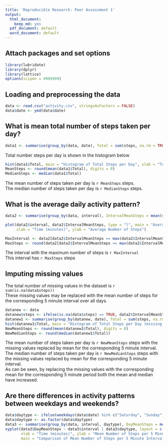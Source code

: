 ```yaml
---
title: 'Reproducible Research: Peer Assessment 1'
output:
  html_document:
    keep_md: yes
  pdf_document: default
  word_document: default
---
```

## Attach packages and set options
```r
library(lubridate)
library(dplyr)
library(lattice)
options(scipen = 9999999)
```

## Loading and preprocessing the data
```r
data <- read.csv("activity.csv", stringsAsFactors = FALSE)
data$date <- ymd(data$date)
```

## What is mean total number of steps taken per day?
```r
data1 <- summarise(group_by(data, date), Total = sum(steps, na.rm = TRUE))
```
Total number steps per day is shown in the histogram below
```r
hist(data1$Total, main = "Histogram of Total Steps per Day", xlab = "Total Steps per Day")
MeanSteps <- round(mean(data1$Total), digits = 0)
MedianSteps <- median(data1$Total)
```

The mean number of steps taken per day is `r MeanSteps` steps.  
The median number of steps taken per day is `r MedianSteps` steps.  


## What is the average daily activity pattern?
```r
data2 <- summarise(group_by(data, interval), IntervalMeanSteps = mean(steps, na.rm = TRUE))

plot(data2$interval, data2$IntervalMeanSteps, type = "l", main = "Average Number of Steps in Each 5 Minute Interval",
     xlab = "Time (minutes)", ylab = "Average Number of Steps")

MaxInterval <- data2[data2$IntervalMeanSteps == max(data2$IntervalMeanSteps), 1]
MaxSteps <- round(data2[data2$IntervalMeanSteps == max(data2$IntervalMeanSteps), 2], digits = 0)
```

The interval with the maximum number of steps is `r MaxInterval`  
This interval has `r MaxSteps` steps

## Imputing missing values
The total number of missing values in the dataset is `r sum(is.na(data$steps))`  
These missing values may be replaced with the mean number of steps for the corresponding 5 minute interval over all days.  

```r
datanew <- data
datanew$steps <- ifelse(is.na(data$steps) == TRUE, data2$IntervalMeanSteps[data2$interval %in% data$interval], data$steps)
datanew1 <- summarise(group_by(datanew, date), Total = sum(steps, na.rm = TRUE))
hist(datanew1$Total, main = "Histogram of Total Steps per Day (missing data filled)", xlab = "Total Steps per Day")
NewMeanSteps <- round(mean(datanew1$Total), digits = 0)
NewMedianSteps <- round(median(datanew1$Total))
```

The mean number of steps taken per day is `r NewMeanSteps` steps with the missing values replaced by mean for the corresponding 5 minute interval.  
The median number of steps taken per day is `r NewMedianSteps` steps with the missing values replaced by mean for the corresponding 5 minute interval.  
As can be seen, by replacing the missing values with the corresponding mean for the corresponding 5 minute period both the mean and median have increased.  

## Are there differences in activity patterns between weekdays and weekends?
```r
data$daytype <- ifelse(weekdays(data$date) %in% c("Saturday", "Sunday"), "weekend", "weekday")
data$daytype <- as.factor(data$daytype)
data3 <- summarise(group_by(data, interval, daytype), DayMeanSteps = mean(steps, na.rm = TRUE))
xyplot(data3$DayMeanSteps ~ data3$interval | data3$daytype, layout = c(1, 2), type = "l",
       xlab = "Time (minutes)", ylab = "Mean Number of Steps per 5 Minute Interval",
       main = "Comparison of Mean Number of Steps per 5 Minute Interval \nfor Weekdays vs Weekend Days")

```






